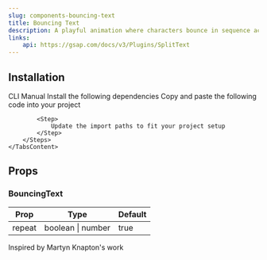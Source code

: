 ```yaml
---
slug: components-bouncing-text
title: Bouncing Text
description: A playful animation where characters bounce in sequence across the text.
links:
    api: https://gsap.com/docs/v3/Plugins/SplitText
---
```


<DemoCodePreview
    path="demo/components/bouncing-text/default.tsx"
    v0Link="/gsap/bouncing-text"
/>

## Installation

<Tabs defaultValue="cli" className="mt-3">
    <TabsList>
        <TabsTrigger value="cli">CLI</TabsTrigger>
        <TabsTrigger value="manual">Manual</TabsTrigger>
    </TabsList>
    <TabsContent value="cli" className="mt-4">
        <InstallationCommand command={`npx shadcn@latest add "@paceui-ui/bouncing-text`} />
    </TabsContent>
    <TabsContent value="manual" className="mt-4">
        <Steps>
            <Step>
                Install the following dependencies
            </Step>
            <InstallationCommand command="npm install gsap @gsap/react" />
            <Step>
                Copy and paste the following code into your project
            </Step>
            <CodePreview path='components/gsap/bouncing-text.tsx' collapsible></CodePreview>

            <Step>
                Update the import paths to fit your project setup
            </Step>
        </Steps>
    </TabsContent>
</Tabs>

## Props

### BouncingText

| Prop      | Type              | Default |
|-----------|-------------------|---------|
| repeat    | boolean \| number | true    |

<span className="text-muted-foreground">Inspired by Martyn Knapton's work</span>
